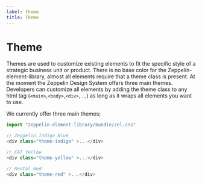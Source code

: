 ```yaml
---
label: theme
title: Theme
---
```


# Theme

Themes are used to customize existing elements to fit the specific style of a strategic business unit or product. There is no base color for the Zeppelin-element-library, almost all elements require that a theme class is present. At the moment the Zeppelin Design System offers three main themes. Developers can customize all elements by adding the theme class to any html tag (`<main>`,`<body>`,`<div>`, ...) as long as it wraps all elements you want to use.

We currently offer three main themes;

```js
import "zeppelin-element-library/bundle/zel.css"

// Zeppelin Indigo Blue
<div class="theme-indigo" >...</div>

// CAT Yellow
<div class="theme-yellow" >...</div>

// Rental Red
<div class="theme-red" >...</div>
```
